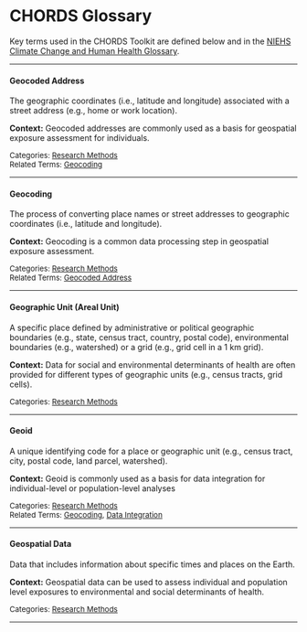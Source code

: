 # CHORDS Glossary {#chords-glossary .unnumbered}

Key terms used in the CHORDS Toolkit are defined below and in the [NIEHS Climate Change and Human Health Glossary](https://tools.niehs.nih.gov/cchhglossary/).

---

#### Geocoded Address {#def-geocoded-address .unnumbered .unlisted}

The geographic coordinates (i.e., latitude and longitude) associated with a street address (e.g., home or work location).  
                                                                               
**Context:** Geocoded addresses are commonly used as a basis for geospatial exposure assessment for individuals.

<font size ="2"> 
Categories: [Research Methods](https://tools.niehs.nih.gov/cchhglossary/?category=RM)   
Related Terms: [Geocoding](#def-geocoding) 
</font>

---

#### Geocoding {#def-geocoding .unnumbered .unlisted}

The process of converting place names or street addresses to geographic coordinates (i.e., latitude and longitude).
                                                                               
**Context:** Geocoding is a common data processing step in geospatial exposure assessment. 

<font size ="2"> 
Categories: [Research Methods](https://tools.niehs.nih.gov/cchhglossary/?category=RM)   
Related Terms: [Geocoded Address](#def-geocoded-address) 
</font>

---

#### Geographic Unit (Areal Unit) {#def-geographic-unit .unnumbered .unlisted}

A specific place defined by administrative or political geographic boundaries (e.g., state, census tract, country, postal code), environmental boundaries (e.g., watershed) or a grid (e.g., grid cell in a 1 km grid).
                                                                               
**Context:** Data for social and environmental determinants of health are often provided for different types of geographic units (e.g., census tracts, grid cells).

<font size ="2"> 
Categories: [Research Methods](https://tools.niehs.nih.gov/cchhglossary/?category=RM)   
</font>

---

#### Geoid {#def-geoid .unnumbered .unlisted}

A unique identifying code for a place or geographic unit (e.g., census tract, city, postal code, land parcel, watershed).
                                                                               
**Context:** Geoid is commonly used as a basis for data integration for individual-level or population-level analyses

<font size ="2"> 
Categories: [Research Methods](https://tools.niehs.nih.gov/cchhglossary/?category=RM)   
Related Terms: [Geocoding](#def-geocoding), [Data Integration](https://tools.niehs.nih.gov/cchhglossary/?keyword=data+integration&termOnlySearch=true&exactSearch=true)
</font>

---

#### Geospatial Data {#def-geospatial-data .unnumbered .unlisted}

Data that includes information about specific times and places on the Earth.  
                                                                               
**Context:** Geospatial data can be used to assess individual and population level exposures to environmental and social determinants of health. 

<font size ="2"> 
Categories: [Research Methods](https://tools.niehs.nih.gov/cchhglossary/?category=RM)   
</font>

---
